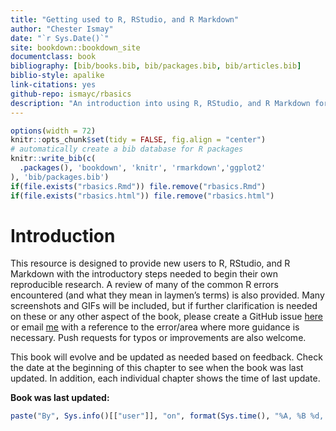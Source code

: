 ```yaml
--- 
title: "Getting used to R, RStudio, and R Markdown"
author: "Chester Ismay"
date: "`r Sys.Date()`"
site: bookdown::bookdown_site
documentclass: book
bibliography: [bib/books.bib, bib/packages.bib, bib/articles.bib]
biblio-style: apalike
link-citations: yes
github-repo: ismayc/rbasics
description: "An introduction into using R, RStudio, and R Markdown for new users"
---
```


```r
options(width = 72)
knitr::opts_chunk$set(tidy = FALSE, fig.align = "center")
# automatically create a bib database for R packages
knitr::write_bib(c(
  .packages(), 'bookdown', 'knitr', 'rmarkdown','ggplot2'
), 'bib/packages.bib')
if(file.exists("rbasics.Rmd")) file.remove("rbasics.Rmd")
if(file.exists("rbasics.html")) file.remove("rbasics.html")
```

# Introduction {#intro}

<!--
In the HTML version of this book, you can find different formats for the book by clicking on the save icon `r knitr::include_graphics("screenshots/save_icon.png")` in the top pane of this book website. HTML is the preferred format but the ePub format is also available.  Since there are animated GIFs included and PDFs don't handle GIFs natively, PDF format is not provided.
-->

This resource is designed to provide new users to R, RStudio, and R Markdown with the introductory steps needed to begin their own reproducible research.  A review of many of the common R errors encountered (and what they mean in laymen's terms) is also provided. Many screenshots and GIFs will be included, but if further clarification is needed on these or any other aspect of the book, please create a GitHub issue [here](https://github.com/ismayc/rbasics/issues) or email [me](mailto:chester.ismay@gmail.com) with a reference to the error/area where more guidance is necessary.  Push requests for typos or improvements are also welcome.

This book will evolve and be updated as needed based on feedback.  Check the date at the beginning of this chapter to see when the book was last updated.  In addition, each individual chapter shows the time of last update.


**Book was last updated:**

```r
paste("By", Sys.info()[["user"]], "on", format(Sys.time(), "%A, %B %d, %Y %X %Z"))
```